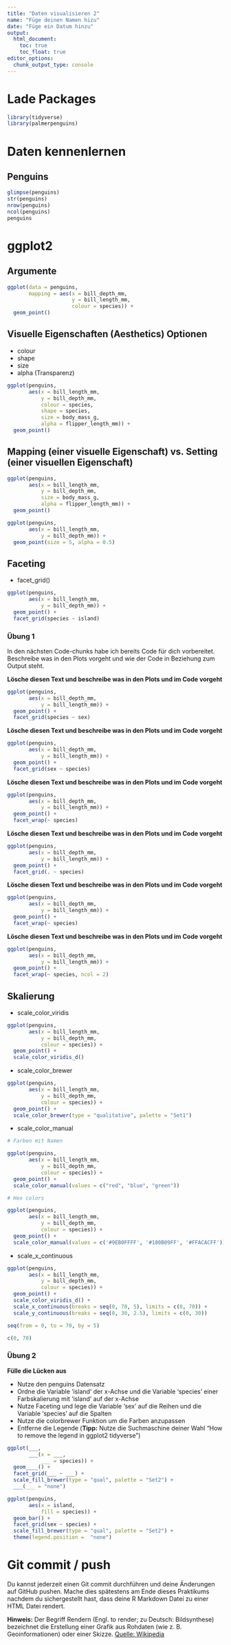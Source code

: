 ```yaml
---
title: "Daten visualisieren 2"
name: "Füge deinen Namen hizu"
date: "Füge ein Datum hinzu"
output: 
  html_document: 
    toc: true
    toc_float: true
editor_options: 
  chunk_output_type: console
---
```


# Lade Packages

```r

library(tidyverse)
library(palmerpenguins)

```

# Daten kennenlernen

## Penguins

```r

glimpse(penguins)
str(penguins)
nrow(penguins)
ncol(penguins)
penguins

```

# ggplot2

## Argumente

```r

ggplot(data = penguins, 
       mapping = aes(x = bill_depth_mm,
                     y = bill_length_mm,
                     colour = species)) +
  geom_point() 

```

## Visuelle Eigenschaften (Aesthetics) Optionen

- colour
- shape
- size
- alpha (Transparenz)

```r

ggplot(penguins, 
       aes(x = bill_length_mm,
           y = bill_depth_mm,
           colour = species, 
           shape = species,
           size = body_mass_g,
           alpha = flipper_length_mm)) +
  geom_point() 
```

## Mapping (einer visuelle Eigenschaft) vs. Setting (einer visuellen Eigenschaft)

```r

ggplot(penguins, 
       aes(x = bill_length_mm,
           y = bill_depth_mm,
           size = body_mass_g,
           alpha = flipper_length_mm)) +
  geom_point()

```


```r

ggplot(penguins, 
       aes(x = bill_length_mm,
           y = bill_depth_mm)) +
  geom_point(size = 5, alpha = 0.5)

```

## Faceting

- facet_grid()

```r

ggplot(penguins, 
       aes(x = bill_length_mm,
           y = bill_depth_mm)) +
  geom_point() +
  facet_grid(species ~ island)


```

### Übung 1

In den nächsten Code-chunks habe ich bereits Code für dich vorbereitet. Beschreibe was in den Plots vorgeht und wie der Code in Beziehung zum Output steht.

**Lösche diesen Text und beschreibe was in den Plots und im Code vorgeht**

```r

ggplot(penguins, 
       aes(x = bill_depth_mm, 
           y = bill_length_mm)) + 
  geom_point() +
  facet_grid(species ~ sex)

```

**Lösche diesen Text und beschreibe was in den Plots und im Code vorgeht**

```r

ggplot(penguins, 
       aes(x = bill_depth_mm, 
           y = bill_length_mm)) + 
  geom_point() +
  facet_grid(sex ~ species)

```

**Lösche diesen Text und beschreibe was in den Plots und im Code vorgeht**

```r

ggplot(penguins, 
       aes(x = bill_depth_mm, 
           y = bill_length_mm)) + 
  geom_point() +
  facet_wrap(~ species)

```

**Lösche diesen Text und beschreibe was in den Plots und im Code vorgeht**

```r

ggplot(penguins, 
       aes(x = bill_depth_mm,
           y = bill_length_mm)) + 
  geom_point() +
  facet_grid(. ~ species)


```

**Lösche diesen Text und beschreibe was in den Plots und im Code vorgeht**

```r

ggplot(penguins, 
       aes(x = bill_depth_mm, 
           y = bill_length_mm)) + 
  geom_point() +
  facet_wrap(~ species)

```

**Lösche diesen Text und beschreibe was in den Plots und im Code vorgeht**

```r

ggplot(penguins, 
       aes(x = bill_depth_mm, 
           y = bill_length_mm)) + 
  geom_point() +
  facet_wrap(~ species, ncol = 2)

```

## Skalierung

- scale_color_viridis

```r

ggplot(penguins, 
       aes(x = bill_length_mm,
           y = bill_depth_mm,
           colour = species)) +
  geom_point() +
  scale_color_viridis_d()

```

- scale_color_brewer

```r

ggplot(penguins, 
       aes(x = bill_length_mm,
           y = bill_depth_mm,
           colour = species)) +
  geom_point() +
  scale_color_brewer(type = "qualitative", palette = "Set1")

```

- scale_color_manual

```r

# Farben mit Namen

ggplot(penguins, 
       aes(x = bill_length_mm,
           y = bill_depth_mm,
           colour = species)) +
  geom_point() +
  scale_color_manual(values = c("red", "blue", "green"))

# Hex colors

ggplot(penguins, 
       aes(x = bill_length_mm,
           y = bill_depth_mm,
           colour = species)) +
  geom_point() +
  scale_color_manual(values = c('#9EB0FFFF', '#180B09FF', '#FFACACFF'))


```


- scale_x_continuous

```r

ggplot(penguins, 
       aes(x = bill_length_mm,
           y = bill_depth_mm,
           colour = species)) +
  geom_point() +
  scale_color_viridis_d() +
  scale_x_continuous(breaks = seq(0, 70, 5), limits = c(0, 70)) +
  scale_y_continuous(breaks = seq(0, 30, 2.5), limits = c(0, 30))

seq(from = 0, to = 70, by = 5)

c(0, 70)


```



### Übung 2

**Fülle die Lücken aus**

- Nutze den penguins Datensatz 
- Ordne die Variable 'island' der x-Achse und die Variable 'species' einer Farbskalierung mit 'island' auf der x-Achse
- Nutze Faceting und lege die Variable 'sex' auf die Reihen und die Variable 'species' auf die Spalten
- Nutze die colorbrewer Funktion um die Farben anzupassen
- Entferne die Legende (**Tipp:** Nutze die Suchmaschine deiner Wahl "How to remove the legend in ggplot2 tidyverse")

```r

ggplot(___, 
       ___(x = ___,
           ___ = species)) +
  geom____() +
  facet_grid(___ ~ ___) +
  scale_fill_brewer(type = "qual", palette = "Set2") +
  ___(___ = "none")

```

```r

ggplot(penguins, 
       aes(x = island,
           fill = species)) +
  geom_bar() +
  facet_grid(sex ~ species) +
  scale_fill_brewer(type = "qual", palette = "Set2") +
  theme(legend.position =  "none")

```

# Git commit / push 

Du kannst jederzeit einen Git commit durchführen und deine Änderungen auf GitHub pushen. Mache dies spätestens am Ende dieses Praktikums nachdem du sichergestellt hast, dass deine R Markdown Datei zu einer HTML Datei rendert. 

**Hinweis:** Der Begriff Rendern (Engl. to render; zu Deutsch: Bildsynthese) bezeichnet die Erstellung einer Grafik aus Rohdaten (wie z. B. Geoinformationen) oder einer Skizze. [Quelle: Wikipedia](https://de.wikipedia.org/wiki/Rendern_%28Design%29)